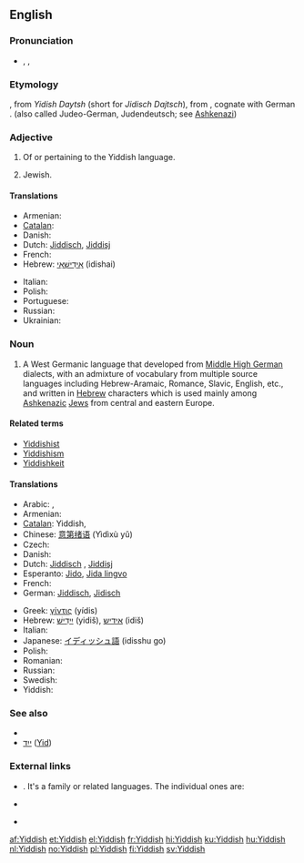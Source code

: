 {{interwiktionary|code=yi}}
==English==
{{wikipedia}}

===Pronunciation===
* {{enPR|yĭd'ĭsh}}, {{IPA|/ˈjɪd.ɪʃ/}}, {{SAMPA|/"jId.IS/}}

===Etymology===
{{etyl|yi}} {{term|ייִדיש|lang=yi|sc=Hebr}}, from ''Yidish Daytsh'' (short for ''Jidisch Dajtsch''), from {{etyl|gmh}} {{term|jüdisch diutsch||[[Jewish]] [[German]]|lang=gmh}}, cognate with German {{term|jüdisch||Jewish|lang=de}}. (also called Judeo-German, Judendeutsch; see [[Ashkenazi]])

{{rfe|unlcear whether "Yidish Daytsh" and "Jidisch Dajtsch" are transliterations of Yiddish or (Middle) High German}}

===Adjective===
{{en-adj}}

# Of or pertaining to the Yiddish language.
# {{informal}} Jewish.

====Translations====
{{trans-top|of or pertaining to the Yiddish language}}
* Armenian: {{t-|hy|իդիշ|tr=idiš}}
* [[Catalan]]: {{t|ca|jiddisch|m}}
* Danish: {{t-|da|jiddisch}}
* Dutch: [[Jiddisch]], [[Jiddisj]]
* French: {{t+|fr|yiddish|m|f}}
* Hebrew: [[אידישאי|אִידִישָׁאִי]] (idishai)
{{trans-mid}}
* Italian: {{t+|it|yiddish|m}}
* Polish: {{t+|pl|jidysz|m}}
* Portuguese: {{t+|pt|iídiche|m|f}}
* Russian: {{t+|ru|идиш|m|tr=idiš}}
* Ukrainian: {{t|uk|їдиш|m|tr=jidyš|xs=Ukrainian}}
{{trans-bottom}}

{{trans-top|Jewish}}
{{trans-mid}}
{{trans-bottom}}

===Noun===
{{en-noun|-}}

# A West Germanic language that developed from [[Middle High German]] dialects, with an admixture of vocabulary from multiple source languages including Hebrew-Aramaic, Romance, Slavic, English, etc., and written in [[Hebrew]] characters which is used mainly among [[Ashkenazi]]c [[Jew]]s from central and eastern Europe.

====Related terms====
* [[Yiddishist]]
* [[Yiddishism]]
* [[Yiddishkeit]]

====Translations====
{{trans-top|language}}
* Arabic: {{t|ar|يديشية|f|tr=yidíyya|sc=Arab}},  {{t|ar|إيديش|m|tr='idiish|sc=Arab}}
* Armenian: {{t-|hy|իդիշ|tr=idiš}}
* [[Catalan]]: Yiddish,  {{t|ca|jiddisch|m}}
* Chinese: [[意第绪语]] (Yìdìxù yǔ)
* Czech: {{t+|cs|jidiš|m}}
* Danish: {{t-|da|jiddisch|n}}
* Dutch: [[Jiddisch]] {{n}}, [[Jiddisj]] {{n}}
* Esperanto: [[Jido]], [[Jida lingvo]]
* French: {{t+|fr|yiddish|m}}
* German: [[Jiddisch]], [[Jidisch]]
{{trans-mid}}
* Greek: [[γίντις]] (yídis)
* Hebrew: [[יידיש|יִידִישׁ]] (yidiš), [[אידיש]] (idiš)
* Italian: {{t+|it|yiddish|m}}
* Japanese: [[イディッシュ語]] (idisshu go)
* Polish: {{t+|pl|jidysz|m}}
* Romanian: {{t-|ro|Idiş}}
* Russian: {{t+|ru|идиш|m|tr=ídiš}}
* Swedish: {{t-|sv|Jiddisch}}
* Yiddish: {{t+|yi|ייִדיש|tr=yidish|xs=Yiddish}}
{{trans-bottom}}

===See also===
* {{langcat}}
* [[ייִד]] ([[Jew|Yid]]) {{m}}

===External links===
* {{ISO 639|3code=yid|1code=yi}}. It's a family or related languages. The individual ones are:
{{top2}}
* {{ethnologue|lang=Eastern Yiddish|code=ydd}}
{{mid2}}
* {{ethnologue|lang=Western Yiddish|code=yih}}
{{bottom}}

[[af:Yiddish]]
[[et:Yiddish]]
[[el:Yiddish]]
[[fr:Yiddish]]
[[hi:Yiddish]]
[[ku:Yiddish]]
[[hu:Yiddish]]
[[nl:Yiddish]]
[[no:Yiddish]]
[[pl:Yiddish]]
[[fi:Yiddish]]
[[sv:Yiddish]]